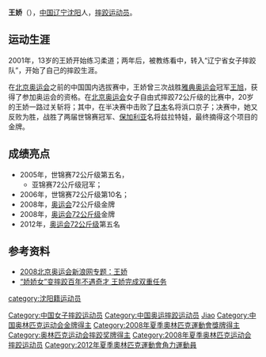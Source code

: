 {{MedalTop}}
{{MedalCountry|{{CHN}}}}
{{MedalSport | 女子[[摔跤|摔跤]]}}
{{MedalGold| [[2008年夏季奧林匹克運動會|2008年北京]] | [[2008年夏季奧林匹克運動會摔跤比賽|72公斤級]]}}
{{MedalBottom}}

'''王娇'''（{{bd|1988年|1月4日|catIdx=Wang Jiao}}），[[中国|中国]][[辽宁|辽宁]][[沈阳|沈阳]]人，[[摔跤|摔跤]][[运动员|运动员]]。

==运动生涯==
2001年，13岁的王娇开始练习柔道；两年后，被教练看中，转入“辽宁省女子摔跤队”，开始了自己的摔跤生涯。

在[[2008年夏季奥林匹克运动会|北京奥运会]]之前的中国国内选拔赛中，王娇曾三次战胜[[2004年夏季奥林匹克运动会|雅典奥运会]]冠军[[王旭_(運動員)|王旭]]，获得了参加奥运会的资格。在[[2008年夏季奥林匹克运动会|北京奥运会]]女子自由式摔跤72公斤级的比赛中，20岁的王娇一路过关斩将；其中，在半决赛中击败了[[日本|日本]]名将浜口京子；决赛中，她又反败为胜，战胜了两届世锦赛冠军、[[保加利亚|保加利亚]]名将兹拉特娃，最终摘得这个项目的金牌。

==成绩亮点==
*2005年，世锦赛72公斤级第五名，
**亚锦赛72公斤级冠军；
*2006年，世锦赛72公斤级第10名；
*2008年，[[奥运会|奥运会]]72公斤级金牌
*2008年，[[2008年夏季奥林匹克运动会摔跤比赛—女子自由式72公斤级|奥运会72公斤级]]金牌
*2012年，[[2012年夏季奥林匹克运动会摔跤比赛－女子自由式72公斤级|奥运会72公斤级]]第五名

==参考资料==
* [http://2008.sina.com.cn/star/wang_jiao/index.shtml 2008北京奥运会新浪网专题：王娇] {{Wayback|url=http://2008.sina.com.cn/star/wang_jiao/index.shtml |date=20080822123049 }}
* [http://2008.sina.com.cn/cn/wr/2008-08-17/1805221023.shtml “娇娇女”变摔跤百年不遇奇才 王娇完成双重任务] {{Wayback|url=http://2008.sina.com.cn/cn/wr/2008-08-17/1805221023.shtml |date=20080820045224 }}

{{DEFAULTSORT:Wang Jiao}}

[[Category:中国女子摔跤运动员|Category:中国女子摔跤运动员]]
[[Category:中国奥运摔跤运动员|Category:中国奥运摔跤运动员]]
[[category:沈阳籍运动员|category:沈阳籍运动员]]
[[Category:王姓|Jiao]]
[[Category:中国奥林匹克运动会金牌得主|Category:中国奥林匹克运动会金牌得主]]
[[Category:2008年夏季奧林匹克運動會獎牌得主|Category:2008年夏季奧林匹克運動會獎牌得主]]
[[Category:奥林匹克运动会摔跤奖牌得主|Category:奥林匹克运动会摔跤奖牌得主]]
[[Category:2008年夏季奥林匹克运动会摔跤运动员|Category:2008年夏季奥林匹克运动会摔跤运动员]]
[[Category:2012年夏季奧林匹克運動會角力運動員|Category:2012年夏季奧林匹克運動會角力運動員]]